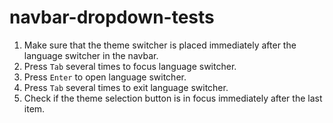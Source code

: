 # navbar-dropdown-tests

<div id="navbar-dropdown-tests">

1. Make sure that the theme switcher is placed immediately after the language switcher in the navbar.
2. Press `Tab` several times to focus language switcher.
3. Press `Enter` to open language switcher.
4. Press `Tab` several times to exit language switcher.
5. Check if the theme selection button is in focus immediately after the last item.

</div>

